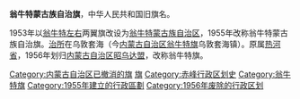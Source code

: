 '''翁牛特蒙古族自治旗'''，中华人民共和国旧旗名。

1953年以[[翁牛特左翼旗|翁牛特左]][[翁牛特右翼旗|右]]两翼旗改设为[[翁牛特蒙古族自治区|翁牛特蒙古族自治区]]，1955年改称翁牛特蒙古族自治旗。[[治所|治所]]在乌敦套海（今[[内蒙古自治区|内蒙古自治区]][[翁牛特旗|翁牛特旗]]乌敦套海镇）。原属[[熱河省_(中華人民共和國)|热河省]]，1956年划归[[内蒙古自治区|内蒙古自治区]][[昭乌达盟|昭乌达盟]]，改称翁牛特旗。

{{中华人民共和国行政区划小作品}}
{{DEFAULTSORT:W}}
[[Category:内蒙古自治区已撤消的旗|Category:内蒙古自治区已撤消的旗]]
[[Category:热河省已撤消的行政区|旗]]
[[Category:赤峰行政区划史|Category:赤峰行政区划史]]
[[Category:翁牛特旗|Category:翁牛特旗]]
[[Category:1955年建立的行政區劃|Category:1955年建立的行政區劃]]
[[Category:1956年废除的行政区划|Category:1956年废除的行政区划]]